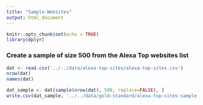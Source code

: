 ```yaml
---
title: "Sample-Websites"
output: html_document
---
```


```r
knitr::opts_chunk$set(echo = TRUE)
library(dplyr)
```

### Create a sample of size 500 from the Alexa Top websites list

```r
dat <- read.csv('../../data/alexa-top-sites/alexa-top-sites.csv')
nrow(dat)
names(dat)
```

```r
dat_sample <- dat[sample(nrow(dat), 500, replace=FALSE), ]
write.csv(dat_sample, '../../data/gold-standard/alexa-top-sites-sample.csv', quote=FALSE, row.names=FALSE)
```